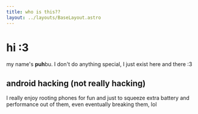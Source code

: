 ```yaml
---
title: who is this??
layout: ../layouts/BaseLayout.astro
---
```



# hi :3

my name's **puh**bu. I don't do anything special, I just exist here and there :3

<div class="flex md:(flex-row) lt-md:(flex-col) gap-2 mt-4">
    <AttributeCard icon="round-person" text="he/him" />
    <AttributeCard icon="round-translate" text="I can speak Romanian and English" />
</div>

## android hacking (not really hacking)

I really enjoy rooting phones for fun and just to squeeze extra battery and performance out of them, even eventually breaking them, lol
